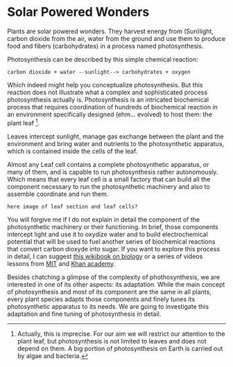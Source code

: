 # Solar Powered Wonders

Plants are solar powered wonders. They harvest energy from (Sun)light, carbon dioxide from the air, water from the ground and use them to produce food and fibers (carbohydrates) in a process named photosynthesis.

Photosynthesis can be described by this simple chemical reaction:

```
carbon dioxide + water --sunlight--> carbohydrates + oxygen
```

Which indeed might help you conceptualize photosynthesis. But this reaction does not illustrate what a complex and sophisticated process photosynthesis actually is. Photosynthesis is an intricated biochemical process that requires coordination of hundreds of biochemical reaction in an environment specifically designed (ehm... evolved) to host them: the plant leaf ^[Actually, this is imprecise. For our aim we will restrict our attention to the plant leaf, but photosynthesis is not limited to leaves and does not depend on them. A big portion of photosynthesis on Earth is carried out by algae and bacteria.].

Leaves intercept sunlight, manage gas exchange between the plant and the environment and bring water and nutrients to the photosynthetic apparatus, which is contained inside the cells of the leaf.

Almost any Leaf cell contains a complete photosynthetic apparatus, or many of them, and is capable to run photosynthesis rather autonomously. Which means that every leaf cell is a small factory that can build all the component necessary to run the photosynthetic machinery and also to assemble coordinate and run them.

```
here image of leaf section and leaf cells?
```

You will forgive me if I do not explain in detail the component of the photosynthetic machinery or their functioning. In brief, those components intercept light and use it to oxydize water and to build electrochemical potential that will be used to fuel another series of biochemical reactions that convert carbon dioxyde into sugar. If you want to explore this process in detail, I can suggest [this wikibook on biology](https://en.wikibooks.org/wiki/Biology%2C_Answering_the_Big_Questions_of_Life/Photosynthesis) or a series of videos lessons from [MIT](https://www.youtube.com/user/MIT/search?query=photosynthesis) and [Khan academy](https://www.khanacademy.org/science/biology/photosynthesis-in-plants).

Besides chatching a glimpse of the complexity of phothosynthesis, we are interested in one of its other aspects: its adaptation. While the main concept of photosynthesis and most of its component are the same in all plants, every plant species adapts those components and finely tunes its photosynthetic apparatus to its needs. We are going to investigate this adaptation and fine tuning of photosynthesis in detail.
